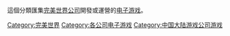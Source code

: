 這個分類匯集[[完美世界_(网络公司)|完美世界公司]]開發或運營的[[电子游戏|电子游戏]]。
{{DEFAULTSORT:Perfect World}}
[[Category:完美世界|Category:完美世界]]
[[Category:各公司电子游戏|Category:各公司电子游戏]]
[[Category:中国大陆游戏公司游戏|Category:中国大陆游戏公司游戏]]